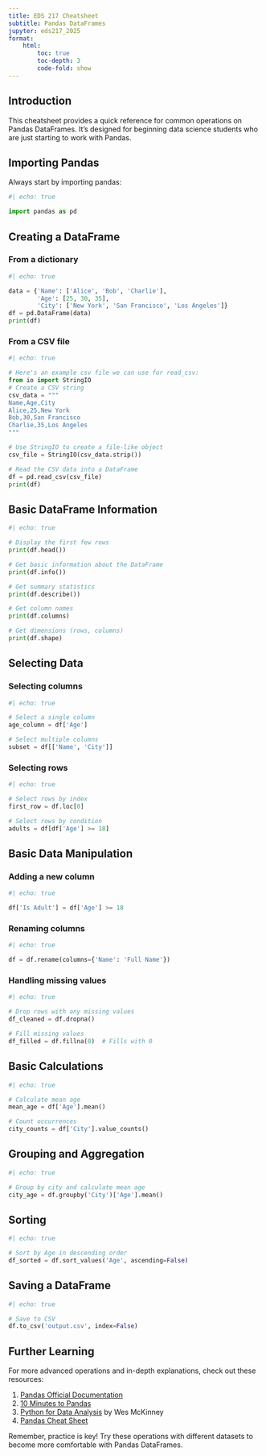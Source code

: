 ```yaml
---
title: EDS 217 Cheatsheet
subtitle: Pandas DataFrames
jupyter: eds217_2025
format: 
    html:
        toc: true
        toc-depth: 3
        code-fold: show
---
```


## Introduction

This cheatsheet provides a quick reference for common operations on Pandas DataFrames. It's designed for beginning data science students who are just starting to work with Pandas.

## Importing Pandas

Always start by importing pandas:

```python
#| echo: true

import pandas as pd
```

## Creating a DataFrame

### From a dictionary

```python
#| echo: true

data = {'Name': ['Alice', 'Bob', 'Charlie'],
        'Age': [25, 30, 35],
        'City': ['New York', 'San Francisco', 'Los Angeles']}
df = pd.DataFrame(data)
print(df)
```

### From a CSV file

```python
#| echo: true

# Here's an example csv file we can use for read_csv:
from io import StringIO
# Create a CSV string
csv_data = """
Name,Age,City
Alice,25,New York
Bob,30,San Francisco
Charlie,35,Los Angeles
"""

# Use StringIO to create a file-like object
csv_file = StringIO(csv_data.strip())

# Read the CSV data into a DataFrame
df = pd.read_csv(csv_file)
print(df)
```

## Basic DataFrame Information

```python
#| echo: true

# Display the first few rows
print(df.head())

# Get basic information about the DataFrame
print(df.info())

# Get summary statistics
print(df.describe())

# Get column names
print(df.columns)

# Get dimensions (rows, columns)
print(df.shape)
```

## Selecting Data

### Selecting columns

```python
#| echo: true

# Select a single column
age_column = df['Age']

# Select multiple columns
subset = df[['Name', 'City']]
```

### Selecting rows

```python
#| echo: true

# Select rows by index
first_row = df.loc[0]

# Select rows by condition
adults = df[df['Age'] >= 18]
```

## Basic Data Manipulation

### Adding a new column

```python
#| echo: true

df['Is Adult'] = df['Age'] >= 18
```

### Renaming columns

```python
#| echo: true

df = df.rename(columns={'Name': 'Full Name'})
```

### Handling missing values

```python
#| echo: true

# Drop rows with any missing values
df_cleaned = df.dropna()

# Fill missing values
df_filled = df.fillna(0)  # Fills with 0
```

## Basic Calculations

```python
#| echo: true

# Calculate mean age
mean_age = df['Age'].mean()

# Count occurrences
city_counts = df['City'].value_counts()
```

## Grouping and Aggregation

```python
#| echo: true

# Group by city and calculate mean age
city_age = df.groupby('City')['Age'].mean()
```

## Sorting

```python
#| echo: true

# Sort by Age in descending order
df_sorted = df.sort_values('Age', ascending=False)
```

## Saving a DataFrame

```python
#| echo: true

# Save to CSV
df.to_csv('output.csv', index=False)
```

## Further Learning

For more advanced operations and in-depth explanations, check out these resources:

1. [Pandas Official Documentation](https://pandas.pydata.org/docs/)
2. [10 Minutes to Pandas](https://pandas.pydata.org/docs/user_guide/10min.html)
3. [Python for Data Analysis](https://wesmckinney.com/book/) by Wes McKinney
4. [Pandas Cheat Sheet](Pandas_Cheat_Sheet.pdf)

Remember, practice is key! Try these operations with different datasets to become more comfortable with Pandas DataFrames.